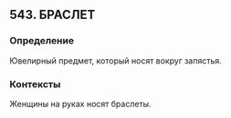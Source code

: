 ## 543. БРАСЛЕТ
### Определение
Ювелирный предмет, который носят вокруг запястья.

### Контексты
Женщины на руках носят браслеты.

